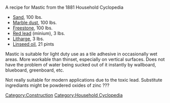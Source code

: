 A recipe for Mastic from the 1881 Household Cyclopedia

* [[Sand]], 100 lbs.
* [[Producing stone dust|Marble dust]], 100 lbs.
* [[WikiPedia:Freestone|Freestone]], 100 lbs.
* [[Red lead]] (minium), 3 lbs.
* [[Litharge]], 3 lbs.
* [[Linseed oil]], 21 pints

Mastic is suitable for light duty use as a tile adhesive in occasionally wet areas.  More workable than thinset, especially on vertical surfaces.  Does not have the problem of water being sucked out of it instantly by wallboard, blueboard, greenboard, etc.

Not really suitable for modern applications due to the toxic lead.  Substitute ingrediants might be powdered oxides of zinc ???

[[Category:Construction]]
[[Category:Household Cyclopedia]]